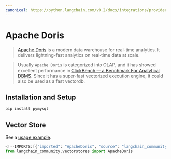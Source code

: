 ```yaml
---
canonical: https://python.langchain.com/v0.2/docs/integrations/providers/apache_doris/
---
```


# Apache Doris

>[Apache Doris](https://doris.apache.org/) is a modern data warehouse for real-time analytics.
It delivers lightning-fast analytics on real-time data at scale.

>Usually `Apache Doris` is categorized into OLAP, and it has showed excellent performance 
> in [ClickBench — a Benchmark For Analytical DBMS](https://benchmark.clickhouse.com/). 
> Since it has a super-fast vectorized execution engine, it could also be used as a fast vectordb.

## Installation and Setup

```bash
pip install pymysql
```

## Vector Store

See a [usage example](/docs/integrations/vectorstores/apache_doris).

```python
<!--IMPORTS:[{"imported": "ApacheDoris", "source": "langchain_community.vectorstores", "docs": "https://api.python.langchain.com/en/latest/vectorstores/langchain_community.vectorstores.apache_doris.ApacheDoris.html", "title": "Apache Doris"}]-->
from langchain_community.vectorstores import ApacheDoris
```